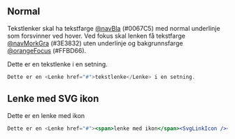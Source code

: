 
## Normal

Tekstlenker skal ha tekstfarge [@navBla](/resources/colors) (#0067C5) med normal underlinje som forsvinner ved hover. 
Ved fokus skal lenken få tekstfarge [@navMorkGra](/resources/colors) (#3E3832) uten underlinje og bakgrunnsfarge 
[@orangeFocus](/resources/colors) (#FFBD66).

<Example>
    Dette er en <Lenke href="#">tekstlenke</Lenke> i en setning.
</Example>

```jsx
Dette er en <Lenke href="#">tekstlenke</Lenke> i en setning.
```

## Lenke med SVG ikon

<Example>
    Dette er en <Lenke href="#"><span>lenke med ikon</span><SvgLinkIcon /></Lenke>
</Example>

```jsx
Dette er en <Lenke href="#"><span>lenke med ikon</span><SvgLinkIcon /></Lenke>
```